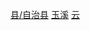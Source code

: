 [[Category:玉溪区县|县/自治县]]
[[Category:云南省民族自治县|玉溪]]
[[Category:中国彝族自治县|云]]

{{catmore|峨山彝族自治县|云南省峨山彝族自治县}}